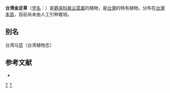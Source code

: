 {{Speciesbox 
| taxon = Strobilanthes formosana 
| authority = (S. Moore) [[谢长富|C. F. Hsieh]] et [[黄增泉|T. C. Huang]]
}}

'''台湾金足草'''（[[学名|学名]]：{{lang|la|''Strobilanthes formosana''}}）是[[爵床科|爵床科]][[紫云菜属|紫云菜属]]的植物，是[[台灣|台灣]]的特有植物。分布在[[台灣島|台灣本島]]，目前尚未由人工引种栽培。

== 别名 ==
台湾马蓝（台湾植物志）

== 参考文献 ==
<div class="references-small">
* {{cite web| url =http://www.bioinfo.cn/db05/KmzwSpecies.php?action=view&id=116| title =台湾金足草| work =《中国高等植物数据库全库》| publisher =中国科学院微生物研究所| author =昆明植物研究所| accessdate =2009-02-21| deadurl =yes| archiveurl =https://web.archive.org/web/20160305095232/http://www.bioinfo.cn/db05/KmzwSpecies.php?action=view&id=116| archivedate =2016-03-05}}
</div>
{{Taxonbar|from=Q10915104}}

[[Category:马蓝属|T]]
[[Category:臺灣特有植物|T]]